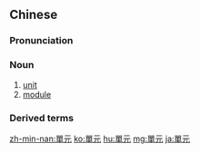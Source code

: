 {{also|单元}}
==Chinese==
{{zh-forms|s=单元}}

===Pronunciation===
{{zh-pron
|m=dānyuán
|c=daan1 jyun4
|mn=tan-goân
|cat=n
}}

===Noun===
{{zh-noun}}

# [[unit]]
# [[module]]

===Derived terms===
{{zh-der|單元房|單元樓}}

{{zh-cat|Advanced}}

[[zh-min-nan:單元]]
[[ko:單元]]
[[hu:單元]]
[[mg:單元]]
[[ja:單元]]